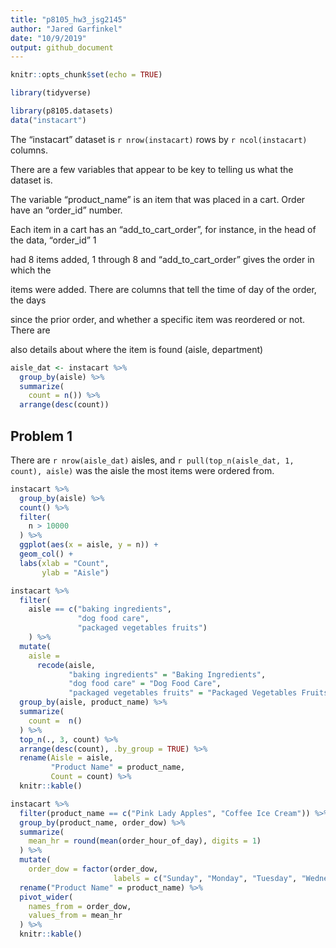 ```yaml
---
title: "p8105_hw3_jsg2145"
author: "Jared Garfinkel"
date: "10/9/2019"
output: github_document
---
```


```r
knitr::opts_chunk$set(echo = TRUE)

library(tidyverse)
```

```r
library(p8105.datasets)
data("instacart")
```

The "instacart" dataset is `r nrow(instacart)` rows by `r ncol(instacart)` columns. 

There are a few variables that appear to be key to telling us what the dataset is. 

The variable "product_name" is an item that was placed in a cart. Order have an "order_id" number.

Each item in a cart has an "add_to_cart_order", for instance, in the head of the data, "order_id" 1

had 8 items added, 1 through 8 and "add_to_cart_order" gives the order in which the 

items were added.  There are columns that tell the time of day of the order, the days 

since the prior order, and whether a specific item was reordered or not. There are 

also details about where the item is found (aisle, department)

```r
aisle_dat <- instacart %>% 
  group_by(aisle) %>%
  summarize(
    count = n()) %>% 
  arrange(desc(count))
```

## Problem 1

There are `r nrow(aisle_dat)` aisles, and `r pull(top_n(aisle_dat, 1, count), aisle)` was the aisle the most items were ordered from.

```r
instacart %>% 
  group_by(aisle) %>% 
  count() %>% 
  filter(
    n > 10000
  ) %>% 
  ggplot(aes(x = aisle, y = n)) +
  geom_col() +
  labs(xlab = "Count",
       ylab = "Aisle")

```

```r
instacart %>% 
  filter(
    aisle == c("baking ingredients", 
               "dog food care", 
               "packaged vegetables fruits")
    ) %>% 
  mutate(
    aisle = 
      recode(aisle,
             "baking ingredients" = "Baking Ingredients",
             "dog food care" = "Dog Food Care",
             "packaged vegetables fruits" = "Packaged Vegetables Fruits")) %>% 
  group_by(aisle, product_name) %>% 
  summarize(
    count =  n()
  ) %>% 
  top_n(., 3, count) %>% 
  arrange(desc(count), .by_group = TRUE) %>% 
  rename(Aisle = aisle,
         "Product Name" = product_name,
         Count = count) %>% 
  knitr::kable()
```

```r
instacart %>% 
  filter(product_name == c("Pink Lady Apples", "Coffee Ice Cream")) %>% 
  group_by(product_name, order_dow) %>% 
  summarize(
    mean_hr = round(mean(order_hour_of_day), digits = 1)
  ) %>% 
  mutate(
    order_dow = factor(order_dow, 
                       labels = c("Sunday", "Monday", "Tuesday", "Wednesday", "Thursday", "Friday", "Saturday"))) %>%
  rename("Product Name" = product_name) %>% 
  pivot_wider(
    names_from = order_dow,
    values_from = mean_hr
  ) %>% 
  knitr::kable()
  
  
```

